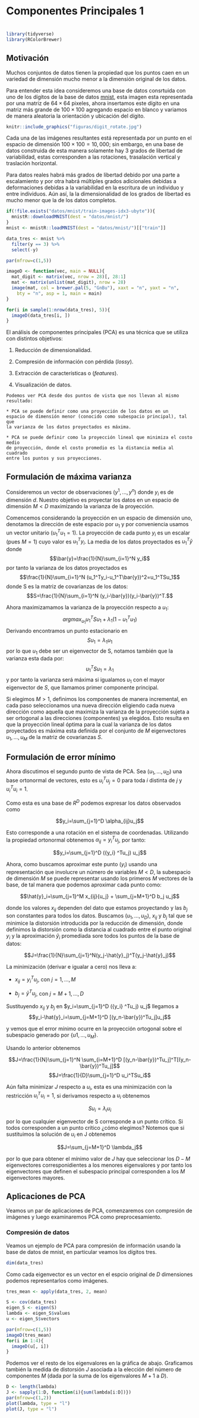# Componentes Principales 1

<style>
  .espacio {
    margin-bottom: 1cm;
  }
</style>
  
  <style>
  .espacio3 {
    margin-bottom: 3cm;
  }
</style>

<p class="espacio">
</p>

```r
library(tidyverse)
library(RColorBrewer)
```


## Motivación

Muchos conjuntos de datos tienen la propiedad que los puntos caen en un 
variedad de dimensión mucho menor a la dimensión original de los datos.

Para entender esta idea consideremos una base de datos consrtuida con uno de 
los dígitos de la base de datos [mnist](http://yann.lecun.com/exdb/mnist/), 
esta imagen esta representada por una matriz de $64 \times 64$ pixeles, ahora
insertamos este dígito en una matriz más grande de $100 \times 100$ agregando
espacio en blanco y variamos de manera aleatoria la orientación y ubicación 
del dígito.

```r
knitr::include_graphics("figuras/digit_rotate.jpg")
```

Cada una de las imágenes resultantes está representada por un punto en el 
espacio de dimensión $100 \times 100 = 10,000$; sin embargo, en una base
de datos construida de esta manera solamente hay 3 grados de libertad de 
variabilidad, estas corresponden a las rotaciones, trasalación vertical y 
traslación horizontal. 

Para datos reales habrá más grados de libertad debido por una parte a
escalamiento y por otra habrá múltiples grados adicionales debidas a 
deformaciones debidas a la variabilidad en la escritura de un individuo y entre
individuos. Aún así, la la dimensionalidad de los grados de libertad es mucho
menor que la de los datos completos.

```r
if(!file.exists("datos/mnist/train-images-idx3-ubyte")){
  mnistR::downloadMNIST(dest = "datos/mnist/")
}
mnist <- mnistR::loadMNIST(dest = "datos/mnist/")[["train"]]

data_tres <- mnist %>%
  filter(y == 3) %>%
  select(-y)

par(mfrow=c(1,5))

imageD <- function(vec, main = NULL){
  mat_digit <- matrix(vec, nrow = 28)[, 28:1]
  mat <- matrix(unlist(mat_digit), nrow = 28)
  image(mat, col = brewer.pal(5, "GnBu"), xaxt = "n", yaxt = "n", 
    bty = "n", asp = 1, main = main)
}

for(i in sample(1:nrow(data_tres), 5)){
  imageD(data_tres[i, ])
}
```


El análisis de componentes principales (PCA) es una técnica que se utiliza 
con distintos objetivos:

1. Reducción de dimensionalidad.

2. Compresión de información con pérdida (_lossy_).

3. Extracción de características o (_features_).

4. Visualización de datos.


```block2
Podemos ver PCA desde dos puntos de vista que nos llevan al mismo resultado:
  
* PCA se puede definir como una proyección de los datos en un
espacio de dimensión menor (conocido como subespacio principal), tal que 
la varianza de los datos proyectados es máxima.

* PCA se puede definir como la proyección lineal que minimiza el costo medio 
de proyección, donde el costo promedio es la distancia media al cuadrado
entre los puntos y sus proyecciones. 
```

## Formulación de máxima varianza

Consideremos un vector de observaciones $(y^1,...,y^n)$ donde $y_i$ es de 
dimensión $d$. Nuestro objetivo es proyectar los datos en un espacio de 
dimensión $M<D$ maximizando la varianza de la proyección.

Comencemos considerando la proyección en un espacio de dimensión uno, denotamos
la dirección de este espacio por $u_1$ y por conveniencia usamos un vector 
unitario ($u_1^Tu_1=1$). La proyección de cada punto $y_i$ es un escalar (pues
$M=1$) cuyo valor es $u_1^Ty_i$. La media de los datos proyectados es 
$u_1^T\bar{y}$ donde 
$$\bar{y}=\frac{1}{N}\sum_{i=1}^N y_i$$
por tanto la varianza de los datos proyectados es
$$\frac{1}{N}\sum_{i=1}^N (u_1^Ty_i-u_1^T\bar{y})^2=u_1^TSu_1$$
donde S es la matriz de covarianzas de los datos:
$$S=\frac{1}{N}\sum_{i=1}^N (y_i-\bar{y})(y_i-\bar{y})^T.$$

Ahora maximizamamos la varianza de la proyección respecto a $u_1$:
$$argmax_{u_1}u_1^TSu_1 + \lambda_1(1-u_1^Tu_1)$$
Derivando encontramos un punto estacionario en 
$$Su_1=\lambda_1u_1$$
por lo que $u_1$ debe ser un eigenvector de S, notamos también que la varianza 
esta dada por:
$$u_1^TSu_1=\lambda_1$$
y por tanto la varianza será máxima si igualamos $u_1$ con el mayor 
eigenvector de $S$, que llamamos primer componente principal.

Si elegimos $M>1$, definimos los componentes de manera incremental, en cada 
paso seleccionamos una nueva dirección eligiendo cada nueva dirección como 
aquella que maximiza la varianza de la proyección sujeta a ser ortogonal a las
direcciones (componentes) ya elegidos. Esto resulta en que la proyección lineal
óptima para la cual la varianza de los datos proyectados es máxima esta
definida por el conjunto de $M$ eigenvectores $u_1,...,u_M$ de la matriz de 
covarianzas $S$.

## Formulación de error mínimo

Ahora discutimos el segundo punto de vista de PCA. Sea $(u_1,...,u_D)$ una 
base ortonormal de vectores, esto es $u_i^Tu_j = 0$ para toda $i$ distinta de 
$j$ y $u_i^Tu_i = 1$.

Como esta es una base de $R^D$ podemos expresar los datos observados como

$$y_i=\sum_{j=1}^D \alpha_{ij}u_j$$

Esto corresponde a una rotación en el sistema de coordenadas. Utilizando la 
propiedad ortonormal obtenemos $\alpha_{ij}={y_i} ^Tu_j$, por tanto:

$$y_i=\sum_{j=1}^D ({y_i} ^Tu_j) u_j$$

Ahora, como buscamos aproximar este punto ($y_i$) usando una representación 
que involucre un número de variables $M<D$, la subespacio de dimensión $M$
se puede representar usando los primeros $M$ vectores de la base, de tal manera 
que podemos aproximar cada punto como:

$$\hat{y}_i=\sum_{j=1}^M x_{ij}{u_j} + \sum_{j=M+1}^D b_j u_j$$

donde los valores $x_{ij}$ dependen del dato que estamos proyectando y las $b_j$
son constantes para todos los datos. Buscamos $(u_1,...,u_D)$, $x_{ij}$ y $b_j$
tal que se minimice la distorsión introducida por la reducción de dimensión, 
donde definimos la distorsión como la distancia al cuadrado entre el punto
original $y_i$ y la aproximación $\hat{y}_i$ promediada sore todos los puntos
de la base de datos:

$$J=\frac{1}{N}\sum_{j=1}^N(y_j-\hat{y}_j)^T(y_j-\hat{y}_j)$$

La minimización (derivar e igualar a cero) nos lleva a:

* $x_{ij}=y_i^Tu_j$, con $j=1,...,M$

* $b_{j}=\bar{y}^Tu_j$, con $j=M+1,...,D$

Sustituyendo $x_{ij}$ y $b_j$ en $y_i=\sum_{j=1}^D ({y_i} ^Tu_j) u_j$ llegamos a
$$y_i-\hat{y}_i=\sum_{j=M+1}^D [(y_n-\bar{y})^Tu_j]u_j$$

y vemos que el error mínimo ocurre en la proyección ortogonal sobre el 
subespacio generado por $\{u1,...,u_M\}$.

Usando lo anterior obtenemos

$$J=\frac{1}{N}\sum_{j=1}^N \sum_{i=M+1}^D [(y_n-\bar{y})^Tu_j]^T[(y_n-\bar{y})^Tu_j]$$
$$J=\frac{1}{D}\sum_{j=1}^D u_i^TSu_i$$

Aún falta minimizar $J$ respecto a $u_i$, esta es una minimización con la 
restricción $u_i^Tu_i=1$, si derivamos respecto a $u_i$ obtenemos

$$Su_i=\lambda_i u_i$$

por lo que cualquier eigenvector de S corresponde a un punto crítico. Si todos
corresponden a un punto crítico ¿cómo elegimos? Notemos que si sustituimos la
solución de $u_i$ en J obtenemos

$$J=\sum_{j=M+1}^D \lambda_j$$

por lo que para obtener el mínimo valor de $J$ hay que seleccionar los $D-M$
eigenvectores corresponidientes a los menores eigenvalores y por tanto los 
eigenvectores que definen el subespacio principal corresponden a los $M$ 
eigenvectores mayores.

## Aplicaciones de PCA
Veamos un par de aplicaciones de PCA, comenzaremos con compresión de imágenes
y luego examinaremos PCA como preprocesamiento.

### Compresión de datos

Veamos un ejemplo de PCA para compresión de información usando la base de 
datos de mnist, en particular veamos los dígitos tres.

```r
dim(data_tres)
```

Como cada eigenvector es un vector en el espcio original de $D$ dimensiones 
podemos representarlos como imágenes.

```r
tres_mean <- apply(data_tres, 2, mean)

S <- cov(data_tres)
eigen_S <- eigen(S)
lambda <- eigen_S$values
u <- eigen_S$vectors

par(mfrow=c(1,5))
imageD(tres_mean)
for(i in 1:4){
  imageD(u[, i])  
}
```


Podemos ver el resto de los eigenvalores en la gráfica de abajo. Graficamos 
también la medida de distorsión $J$ asociada a la elección del número de 
componentes $M$ (dada por la suma de los eigenvalores $M+1$ a $D$).

```r
D <- length(lambda)
J <- sapply(1:D, function(i){sum(lambda[i:D])})
par(mfrow=c(1,2))
plot(lambda, type = "l")
plot(J, type = "l")
```


























































